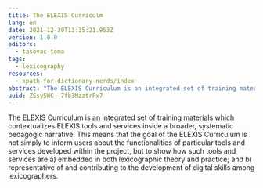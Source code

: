 ```yaml
---
title: The ELEXIS Curriculm
lang: en
date: 2021-12-30T13:35:21.953Z
version: 1.0.0
editors:
  - tasovac-toma
tags:
  - lexicography
resources:
  - xpath-for-dictionary-nerds/index
abstract: "The ELEXIS Curriculum is an integrated set of training materials about electronic lexicography developed in the context of the European Lexicographic Infrastructure. "
uuid: ZSsy5WC_-7fb3MzztrFx7
---
```


The ELEXIS Curriculum is an integrated set of training materials which contextualizes ELEXIS tools and services inside a broader, systematic pedagogic narrative. This means that the goal of the ELEXIS Curriculum is not simply to inform users about the functionalities of particular tools and services developed within the project, but to show how such tools and services are a) embedded in both lexicographic theory and practice; and b) representative of and contributing to the development of digital skills among lexicographers.
